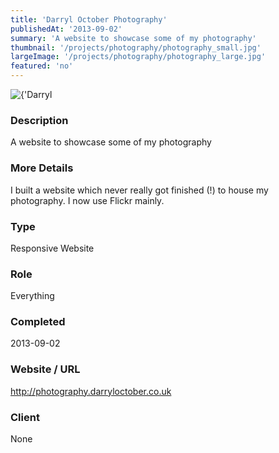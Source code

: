 ```yaml
---
title: 'Darryl October Photography'
publishedAt: '2013-09-02'
summary: 'A website to showcase some of my photography'
thumbnail: '/projects/photography/photography_small.jpg'
largeImage: '/projects/photography/photography_large.jpg'
featured: 'no'
---
```


<div className="relative w-full h-[400px] sm:h-[600px] md:h-[760px] lg:h-[920px]">
  <Image
    alt={'Darryl October Photography'}
    src={'/projects/photography/photography.jpg'}
    sizes="(max-width: 640px) 100%, 100%"
    fill={true}
    priority
    style={{
      objectFit: 'contain'
    }}
  />
</div>

### Description

A website to showcase some of my photography

### More Details

I built a website which never really got finished (!) to house my photography. I now use Flickr mainly.

### Type

Responsive Website

### Role

Everything

### Completed
2013-09-02

### Website / URL
http://photography.darryloctober.co.uk

### Client
None

